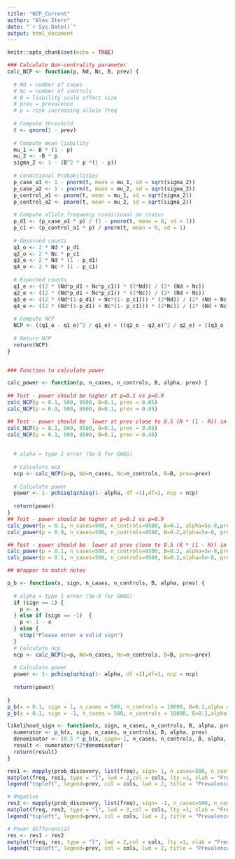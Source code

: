 ```yaml
---
title: "NCP_Current"
author: "Alex Stern"
date: "`r Sys.Date()`"
output: html_document
---
```


```r
knitr::opts_chunk$set(echo = TRUE)
```


```r
### Calculate Non-centrality parameter 
calc_NCP <- function(p, Nd, Nc, B, prev) {
  
  # Nd = number of cases
  # Nc = number of controls 
  # B = liability scale effect size
  # prev = prevalence 
  # p = risk increasing allele freq 
  
  # Compute threshold 
  t <- qnorm(1 - prev)
  
  # Compute mean liability 
  mu_1 <- B * (1 - p)
  mu_2 <- -B * p
  sigma_2 <- 1 - (B^2 * p *(1 - p))
  
  # Conditional Probabilities 
  p_case_a1 <- 1 - pnorm(t, mean = mu_1, sd = sqrt(sigma_2))
  p_case_a2 <- 1 - pnorm(t, mean = mu_2, sd = sqrt(sigma_2))
  p_control_a1 <- pnorm(t, mean = mu_1, sd = sqrt(sigma_2))
  p_control_a2 <- pnorm(t, mean = mu_2, sd = sqrt(sigma_2))
  
  # Compute allele frequency conditional on status
  p_d1 <- (p_case_a1 * p) / (1 - pnorm(t, mean = 0, sd = 1))
  p_c1 <- (p_control_a1 * p) / pnorm(t, mean = 0, sd = 1)
  
  # Observed counts
  q1_o <- 2 * Nd * p_d1
  q2_o <- 2 * Nc * p_c1
  q3_o <- 2 * Nd * (1 - p_d1)
  q4_o <- 2 * Nc * (1 - p_c1)
  
  # Expected counts
  q1_e <- ((2 * (Nd*p_d1 + Nc*p_c1)) * (2*Nd)) / (2* (Nd + Nc))
  q2_e <- ((2 * (Nd*p_d1 + Nc*p_c1)) * (2*Nc)) / (2* (Nd + Nc))
  q3_e <- ((2 * (Nd*(1-p_d1) + Nc*(1- p_c1))) * (2*Nd)) / (2* (Nd + Nc))
  q4_e <- ((2 * (Nd*(1-p_d1) + Nc*(1- p_c1))) * (2*Nc)) / (2* (Nd + Nc))
  
  # Compute NCP 
  NCP <- ((q1_o - q1_e)^2 / q1_e) + ((q2_o - q2_e)^2 / q2_e) + ((q3_o - q3_e)^2 / q3_e) + ((q4_o - q4_e)^2 / q4_e)
  
  # Return NCP
  return(NCP)
}


### Function to calculate power 

calc_power <- function(p, n_cases, n_controls, B, alpha, prev) {
  
## Test - power should be higher at p=0.1 vs p=0.9
calc_NCP(p = 0.1, 500, 9500, B=0.1, prev = 0.05)
calc_NCP(p = 0.9, 500, 9500, B=0.1, prev = 0.05)

## Test - power should be  lower at prev close to 0.5 (R * (1 - R)) in denominator
calc_NCP(p = 0.1, 500, 9500, B=0.1, prev = 0.05)
calc_NCP(p = 0.1, 500, 9500, B=0.1, prev = 0.45)  
  
  
  # alpha = type 1 error (5e-8 for GWAS)
  
  # Calculate ncp 
  ncp <- calc_NCP(p=p, Nd=n_cases, Nc=n_controls, B=B, prev=prev)
  
  # Calculate power 
  power <- 1- pchisq(qchisq(1- alpha, df =1),df=1, ncp = ncp)
  
  return(power)
}
## Test - power should be higher at p=0.1 vs p=0.9
calc_power(p = 0.1, n_cases=500, n_controls=9500, B=0.2, alpha=5e-8,prev = 0.05)
calc_power(p = 0.9, n_cases=500, n_controls=9500, B=0.2,alpha=5e-8, prev = 0.05)

## Test - power should be  lower at prev close to 0.5 (R * (1 - R)) in denominator
calc_power(p = 0.1, n_cases=500, n_controls=9500, B=0.2, alpha=5e-8,prev = 0.05)
calc_power(p = 0.1, n_cases=500, n_controls=9500, B=0.2,alpha=5e-8, prev = 0.45)

## Wrapper to match notes 

p_b <- function(x, sign, n_cases, n_controls, B, alpha, prev) {
  
  # alpha = type 1 error (5e-8 for GWAS)
  if (sign == 1) {
    p <- x
  } else if (sign == -1)  {
    p <- 1 - x 
  } else {
    stop("Please enter a valid sign")
  }
  # Calculate ncp 
  ncp <- calc_NCP(p=p, Nd=n_cases, Nc=n_controls, B=B, prev=prev)
  
  # Calculate power 
  power <- 1- pchisq(qchisq(1- alpha, df =1),df=1, ncp = ncp)
  
  return(power)
  
}
p_b(x = 0.1, sign = 1, n_cases = 500, n_controls = 10000, B=0.1,alpha = 5e-8, prev=0.05)
p_b(x = 0.1, sign = -1, n_cases = 500, n_controls = 10000, B=0.1,alpha = 5e-8, prev=0.05)

likelihood_sign <- function(x, sign, n_cases, n_controls, B, alpha, prev) {
  numerator <- p_b(x, sign, n_cases, n_controls, B, alpha, prev)
  denominator <- (0.5 * p_b(x, sign=-1, n_cases, n_controls, B, alpha, prev)) + (0.5 * p_b(x, sign=1, n_cases, n_controls, B, alpha, prev))
  result <- numerator/(2*denominator)
  return(result)
}
```
```r
res1 <- mapply(prob_discovery, list(freq), sign= 1, n_cases=500, n_controls=9500, B=0.2, alpha=5e-8,prev = prev)
matplot(freq, res1, type = "l", lwd = 2,col = cols, lty =1, xlab = "Frequency", ylab = "Power")
legend("topleft", legend=prev, col = cols, lwd = 2, title = "Prevalence")

# Negative 
res2 <- mapply(prob_discovery, list(freq), sign= -1, n_cases=500, n_controls=9500, B=0.2, alpha=5e-8,prev = prev)
matplot(freq, res2, type = "l", lwd = 2,col = cols, lty =1, xlab = "Frequency", ylab = "Power")
legend("topleft", legend=prev, col = cols, lwd = 2, title = "Prevalence")

# Power differential 
res <- res1 - res2
matplot(freq, res, type = "l", lwd = 2,col = cols, lty =1, xlab = "Frequency", ylab = "Power Differential")
legend("topleft", legend=prev, col = cols, lwd = 2, title = "Prevalence")
```
```r

```

